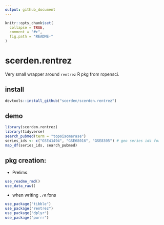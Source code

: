 ```yaml
---
output: github_document
---
```


<!-- README.md is generated from README.Rmd. Please edit that file -->

```r
knitr::opts_chunk$set(
  collapse = TRUE,
  comment = "#>",
  fig.path = "README-"
)
```

# scerden.rentrez

Very small wrapper around `rentrez` R pkg from ropensci.

## install
```r
devtools::install_github("scerden/scerden.rentrez")
```



## demo
```r
library(scerden.rentrez)
library(tidyverse)
search_pubmed(term = "topoisomerase")
series_ids <- c("GSE41494", "GSE68016", "GSE8305") # geo series ids for which you want to track down citing papers
map_df(series_ids, search_pubmed)
```



## pkg creation:

* Prelims  
```r
use_readme_rmd()
use_data_raw()
```

* when writing `./R` fxns  
```r
use_package("tibble")
use_package("rentrez")
use_package("dplyr")
use_package("purrr")
```
